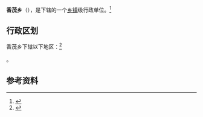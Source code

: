 {{中国乡级行政区|54/24/21/200/000}}

'''香茂乡'''（{{bo|z=ཤ་མོང་}}），是{{PRC admin/fullname|54/24/21/200/000|3}}下辖的一个[[乡镇|乡镇]]级行政单位。<ref>{{PRC admin/ref sgc|{{PRC admin/parent|54/24/21/200/000}}}}</ref>

== 行政区划 ==

香茂乡下辖以下地区：<ref>{{PRC admin/ref sgc|54/24/21/200/000}}</ref>

{{PRC admin/children|54/24/21/200/000}}。

== 参考资料 ==

{{reflist}}

{{行政区划小作品}}
{{PRC admin/navcat|54/24/21/200/000}}